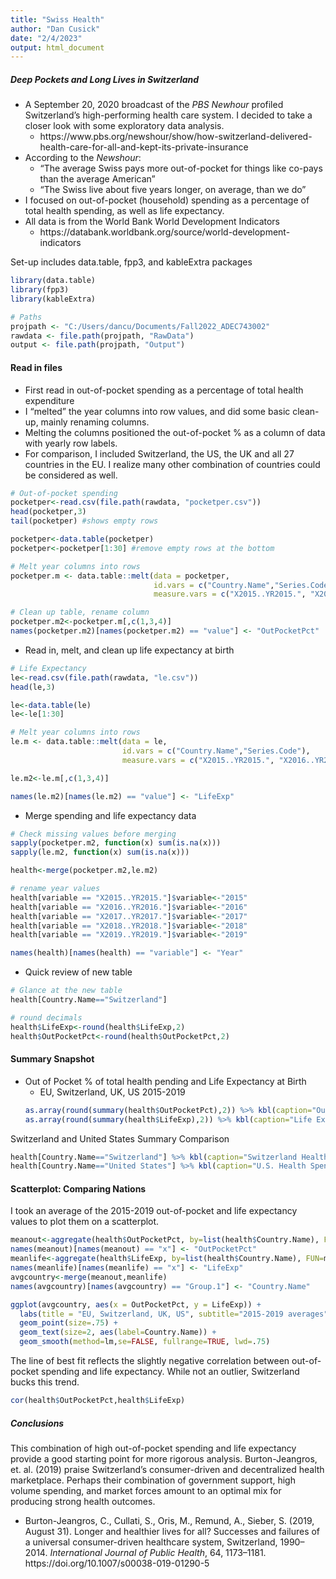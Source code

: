 ---
title: "Swiss Health"
author: "Dan Cusick"
date: "2/4/2023"
output: html_document
---

##### **Deep Pockets and Long Lives in Switzerland**
* A September 20, 2020 broadcast of the *PBS Newhour* profiled Switzerland's high-performing health care system. I decided to take a closer look with some exploratory data analysis. 
  + https://www.pbs.org/newshour/show/how-switzerland-delivered-health-care-for-all-and-kept-its-private-insurance
* According to the *Newshour*:
  + "The average Swiss pays more out-of-pocket for things like co-pays than the average American"
  + "The Swiss live about five years longer, on average, than we do"
* I focused on out-of-pocket (household) spending as a percentage of total health spending, as well as life expectancy.
* All data is from the World Bank World Development Indicators
  + https://databank.worldbank.org/source/world-development-indicators

Set-up includes data.table, fpp3, and kableExtra packages
```{r include= FALSE}
library(data.table)
library(fpp3)
library(kableExtra)
```

```{r}
# Paths
projpath <- "C:/Users/dancu/Documents/Fall2022_ADEC743002"
rawdata <- file.path(projpath, "RawData")
output <- file.path(projpath, "Output")
```

#### **Read in files**
* First read in out-of-pocket spending as a percentage of total health expenditure
* I "melted" the year columns into row values, and did some basic clean-up, mainly renaming columns. 
* Melting the columns positioned the out-of-pocket % as a column of data with yearly row labels.
* For comparison, I included Switzerland, the US, the UK and all 27 countries in the EU. I realize many other combination of countries could be considered as well. 
```{r}
# Out-of-pocket spending 
pocketper<-read.csv(file.path(rawdata, "pocketper.csv"))
head(pocketper,3)
tail(pocketper) #shows empty rows

pocketper<-data.table(pocketper)
pocketper<-pocketper[1:30] #remove empty rows at the bottom

# Melt year columns into rows
pocketper.m <- data.table::melt(data = pocketper,
                                id.vars = c("Country.Name","Series.Code"),
                                measure.vars = c("X2015..YR2015.", "X2016..YR2016.", "X2017..YR2017.", "X2018..YR2018.","X2019..YR2019."))	

# Clean up table, rename column
pocketper.m2<-pocketper.m[,c(1,3,4)]
names(pocketper.m2)[names(pocketper.m2) == "value"] <- "OutPocketPct"
```

* Read in, melt, and clean up life expectancy at birth
```{r}
# Life Expectancy
le<-read.csv(file.path(rawdata, "le.csv"))
head(le,3)

le<-data.table(le)
le<-le[1:30]

# Melt year columns into rows
le.m <- data.table::melt(data = le,
                         id.vars = c("Country.Name","Series.Code"),
                         measure.vars = c("X2015..YR2015.", "X2016..YR2016.", "X2017..YR2017.", "X2018..YR2018.","X2019..YR2019."))	

le.m2<-le.m[,c(1,3,4)]

names(le.m2)[names(le.m2) == "value"] <- "LifeExp"
```

* Merge spending and life expectancy data
```{r}
# Check missing values before merging
sapply(pocketper.m2, function(x) sum(is.na(x)))
sapply(le.m2, function(x) sum(is.na(x)))

health<-merge(pocketper.m2,le.m2)

# rename year values
health[variable == "X2015..YR2015."]$variable<-"2015"
health[variable == "X2016..YR2016."]$variable<-"2016"
health[variable == "X2017..YR2017."]$variable<-"2017"
health[variable == "X2018..YR2018."]$variable<-"2018"
health[variable == "X2019..YR2019."]$variable<-"2019"

names(health)[names(health) == "variable"] <- "Year"
```

* Quick review of new table
```{r}
# Glance at the new table
health[Country.Name=="Switzerland"]

# round decimals
health$LifeExp<-round(health$LifeExp,2)
health$OutPocketPct<-round(health$OutPocketPct,2)
```


#### **Summary Snapshot**
* Out of Pocket % of total health pending and Life Expectancy at Birth
  + EU, Switzerland, UK, US 2015-2019
```{r}
as.array(round(summary(health$OutPocketPct),2)) %>% kbl(caption="Out of Pocket %", col.names = NULL) %>% kable_classic(full_width=F,html_font="Times New Roman")
as.array(round(summary(health$LifeExp),2)) %>% kbl(caption="Life Expectancy", col.names = NULL) %>% kable_classic(full_width=F,html_font="Times New Roman")
```

Switzerland and United States Summary Comparison
```{r}
health[Country.Name=="Switzerland"] %>% kbl(caption="Switzerland Health Spending and LE") %>% kable_classic(full_width=F,html_font="Times New Roman")
health[Country.Name=="United States"] %>% kbl(caption="U.S. Health Spending and LE") %>% kable_classic(full_width=F,html_font="Times New Roman")
```

#### **Scatterplot: Comparing Nations**
I took an average of the 2015-2019 out-of-pocket and life expectancy values to plot them on a scatterplot. 

```{r}
meanout<-aggregate(health$OutPocketPct, by=list(health$Country.Name), FUN=mean)
names(meanout)[names(meanout) == "x"] <- "OutPocketPct"
meanlife<-aggregate(health$LifeExp, by=list(health$Country.Name), FUN=mean)
names(meanlife)[names(meanlife) == "x"] <- "LifeExp"
avgcountry<-merge(meanout,meanlife)
names(avgcountry)[names(avgcountry) == "Group.1"] <- "Country.Name"

ggplot(avgcountry, aes(x = OutPocketPct, y = LifeExp)) +
  labs(title = "EU, Switzerland, UK, US", subtitle="2015-2019 averages",x="Out of Pocket Spending (% of health spending)", y="Life Expectancy (years)")+
  geom_point(size=.75) +
  geom_text(size=2, aes(label=Country.Name)) +
  geom_smooth(method=lm,se=FALSE, fullrange=TRUE, lwd=.75)
```

The line of best fit reflects the slightly negative correlation between out-of-pocket spending and life expectancy. While not an outlier, Switzerland bucks this trend. 
```{r}
cor(health$OutPocketPct,health$LifeExp)
```

##### **Conclusions**
This combination of high out-of-pocket spending and life expectancy provide a good starting point for more rigorous analysis. Burton-Jeangros, et. al. (2019) praise Switzerland's  consumer-driven and decentralized health marketplace. Perhaps their combination of government support, high volume spending, and market forces amount to an optimal mix for producing strong health outcomes. 

* Burton-Jeangros, C., Cullati, S., Oris, M., Remund, A., Sieber, S. (2019, August 31). Longer and healthier lives for all? Successes and failures of
a universal consumer-driven healthcare system, Switzerland, 1990–2014. *International Journal of Public Health*, 64, 1173–1181.
https://doi.org/10.1007/s00038-019-01290-5




